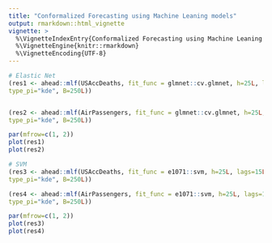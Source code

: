 ```yaml
---
title: "Conformalized Forecasting using Machine Leaning models"
output: rmarkdown::html_vignette
vignette: >
  %\VignetteIndexEntry{Conformalized Forecasting using Machine Leaning models}
  %\VignetteEngine{knitr::rmarkdown}
  %\VignetteEncoding{UTF-8}
---
```


```r

# Elastic Net 
(res1 <- ahead::mlf(USAccDeaths, fit_func = glmnet::cv.glmnet, h=25L, lags=15L, 
type_pi="kde", B=250L))


(res2 <- ahead::mlf(AirPassengers, fit_func = glmnet::cv.glmnet, h=25L, lags=15L, 
type_pi="kde", B=250L))

par(mfrow=c(1, 2))
plot(res1)
plot(res2)

# SVM
(res3 <- ahead::mlf(USAccDeaths, fit_func = e1071::svm, h=25L, lags=15L, 
type_pi="kde", B=250L)) 

(res4 <- ahead::mlf(AirPassengers, fit_func = e1071::svm, h=25L, lags=15L, 
type_pi="kde", B=250L)) 

par(mfrow=c(1, 2))
plot(res3)
plot(res4)


```

